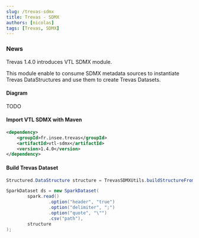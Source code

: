 ```yaml
---
slug: /trevas-sdmx
title: Trevas - SDMX
authors: [nicolas]
tags: [Trevas, SDMX]
---
```


### News

Trevas 1.4.0 introduces VTL SDMX module.

This module enable to consume SDMX metadata sources to instantiate Trevas DataStructures and use them to create Trevas Datasets.

#### Diagram

TODO

#### Import VTL SDMX with Maven

```xml
<dependency>
    <groupId>fr.insee.trevas</groupId>
    <artifactId>vtl-sdmx</artifactId>
    <version>1.4.0</version>
</dependency>
```

#### Build Trevas Dataset

```java
Structured.DataStructure structure = TrevasSDMXUtils.buildStructureFromSDMX3("path/sdmx_file.xml", "ID");

SparkDataset ds = new SparkDataset(
        spark.read()
                .option("header", "true")
                .option("delimiter", ";")
                .option("quote", "\"")
                .csv("path"),
        structure
);
```
